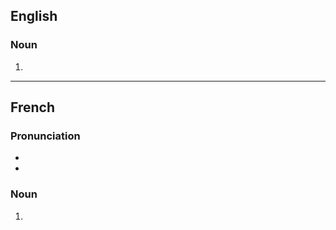 ==English==

===Noun===
{{head|en|noun form}}

# {{plural of|en|initiation}}

----

==French==

===Pronunciation===
* {{fr-IPA|iniciations}}
* {{audio|fr|LL-Q150 (fra)-Poslovitch-initiations.wav|Audio}}

===Noun===
{{head|fr|noun form|g=f}}

# {{plural of|fr|initiation}}